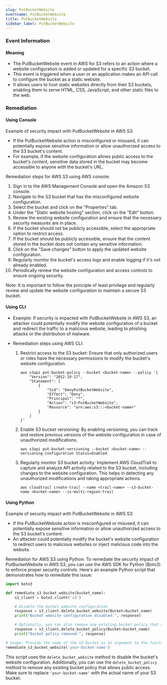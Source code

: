 ```yaml
--- 
slug: PutBucketWebsite
eventname: PutBucketWebsite
title: PutBucketWebsite
sidebar_label: PutBucketWebsite
---
```

                       
### Event Information

#### Meaning

- The PutBucketWebsite event in AWS for S3 refers to an action where a website configuration is added or updated for a specific S3 bucket.
- This event is triggered when a user or an application makes an API call to configure the bucket as a static website.
- It allows users to host static websites directly from their S3 buckets, enabling them to serve HTML, CSS, JavaScript, and other static files to the web.

### Remediation

#### Using Console

Example of security impact with PutBucketWebsite in AWS S3:
- If the PutBucketWebsite action is misconfigured or misused, it can potentially expose sensitive information or allow unauthorized access to the S3 bucket's content.
- For example, if the website configuration allows public access to the bucket's content, sensitive data stored in the bucket may become accessible to anyone with the bucket's URL.

Remediation steps for AWS S3 using AWS console:
1. Sign in to the AWS Management Console and open the Amazon S3 console.
2. Navigate to the S3 bucket that has the misconfigured website configuration.
3. Select the bucket and click on the "Properties" tab.
4. Under the "Static website hosting" section, click on the "Edit" button.
5. Review the existing website configuration and ensure that the necessary security measures are in place.
6. If the bucket should not be publicly accessible, select the appropriate option to restrict access.
7. If the bucket should be publicly accessible, ensure that the content stored in the bucket does not contain any sensitive information.
8. Click on the "Save changes" button to apply the updated website configuration.
9. Regularly monitor the bucket's access logs and enable logging if it's not already enabled.
10. Periodically review the website configuration and access controls to ensure ongoing security.

Note: It is important to follow the principle of least privilege and regularly review and update the website configuration to maintain a secure S3 bucket.

#### Using CLI

- Example: If security is impacted with PutBucketWebsite in AWS S3, an attacker could potentially modify the website configuration of a bucket and redirect the traffic to a malicious website, leading to phishing attacks or the distribution of malware.

- Remediation steps using AWS CLI:
  1. Restrict access to the S3 bucket: Ensure that only authorized users or roles have the necessary permissions to modify the bucket's website configuration.
     ```
     aws s3api put-bucket-policy --bucket <bucket-name> --policy '{
         "Version": "2012-10-17",
         "Statement": [
             {
                 "Sid": "DenyPutBucketWebsite",
                 "Effect": "Deny",
                 "Principal": "*",
                 "Action": "s3:PutBucketWebsite",
                 "Resource": "arn:aws:s3:::<bucket-name>"
             }
         ]
     }'
     ```

  2. Enable S3 bucket versioning: By enabling versioning, you can track and restore previous versions of the website configuration in case of unauthorized modifications.
     ```
     aws s3api put-bucket-versioning --bucket <bucket-name> --versioning-configuration Status=Enabled
     ```

  3. Regularly monitor S3 bucket activity: Implement AWS CloudTrail to capture and analyze API activity related to the S3 bucket, including changes to the website configuration. This helps in detecting any unauthorized modifications and taking appropriate actions.
     ```
     aws cloudtrail create-trail --name <trail-name> --s3-bucket-name <bucket-name> --is-multi-region-trail
     ```

#### Using Python

Example of security impact with PutBucketWebsite in AWS S3:
- If the PutBucketWebsite action is misconfigured or misused, it can potentially expose sensitive information or allow unauthorized access to the S3 bucket's content.
- An attacker could potentially modify the bucket's website configuration to redirect users to malicious websites or inject malicious code into the website.

Remediation for AWS S3 using Python:
To remediate the security impact of PutBucketWebsite in AWS S3, you can use the AWS SDK for Python (Boto3) to enforce proper security controls. Here's an example Python script that demonstrates how to remediate this issue:

```python
import boto3

def remediate_s3_bucket_website(bucket_name):
    s3_client = boto3.client('s3')

    # Disable the bucket website configuration
    response = s3_client.delete_bucket_website(Bucket=bucket_name)
    print("Bucket website configuration disabled:", response)

    # Optionally, you can also remove any existing bucket policy that allows public access
    response = s3_client.delete_bucket_policy(Bucket=bucket_name)
    print("Bucket policy removed:", response)

# Usage: Provide the name of the S3 bucket as an argument to the function
remediate_s3_bucket_website('your-bucket-name')
```

This script uses the `delete_bucket_website` method to disable the bucket's website configuration. Additionally, you can use the `delete_bucket_policy` method to remove any existing bucket policy that allows public access. Make sure to replace `'your-bucket-name'` with the actual name of your S3 bucket.


 